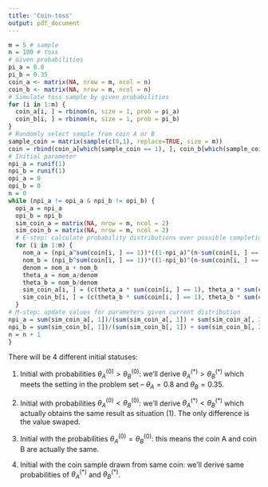 ```yaml
---
title: 'Coin-toss'
output: pdf_document
---
```


```r
m = 5 # sample
n = 100 # toss
# Given probabilities
pi_a = 0.8
pi_b = 0.35
coin_a <- matrix(NA, nrow = m, ncol = n)
coin_b <- matrix(NA, nrow = m, ncol = n)
# Simulate toss sample by given probabilities
for (i in 1:m) {
  coin_a[i, ] = rbinom(n, size = 1, prob = pi_a)
  coin_b[i, ] = rbinom(n, size = 1, prob = pi_b)
}
# Randomly select sample from coin A or B
sample_coin = matrix(sample(c(0,1), replace=TRUE, size = m))
coin = rbind(coin_a[which(sample_coin == 1), ], coin_b[which(sample_coin == 0), ])
# Initial parameter
npi_a = runif(1)
npi_b = runif(1)
opi_a = 0
opi_b = 0
n = 0
while (npi_a != opi_a & npi_b != opi_b) {
  opi_a = npi_a
  opi_b = npi_b
  sim_coin_a = matrix(NA, nrow = m, ncol = 2)
  sim_coin_b = matrix(NA, nrow = m, ncol = 2)
  # E-step: calculate probability distributions over possible completions
  for (i in 1:m) {
    nom_a = (npi_a^sum(coin[i, ] == 1))*((1-npi_a)^(n-sum(coin[i, ] == 1)))
    nom_b = (npi_b^sum(coin[i, ] == 1))*((1-npi_b)^(n-sum(coin[i, ] == 1)))
    denom = nom_a + nom_b
    theta_a = nom_a/denom
    theta_b = nom_b/denom
    sim_coin_a[i, ] = (c(theta_a * sum(coin[i, ] == 1), theta_a * sum(coin[i, ] == 0)))
    sim_coin_b[i, ] = (c(theta_b * sum(coin[i, ] == 1), theta_b * sum(coin[i, ] == 0)))
  }
# M-step: update values for parameters given current distribution
npi_a = sum(sim_coin_a[, 1])/(sum(sim_coin_a[, 1]) + sum(sim_coin_a[, 2]))
npi_b = sum(sim_coin_b[, 1])/(sum(sim_coin_b[, 1]) + sum(sim_coin_b[, 2]))
n = n + 1
}
```
There will be 4 different initial statuses:

1. Initial with probabilities $\theta^{(0)}_{A}>\theta^{(0)}_{B}$: we'll derive $\theta^{(*)}_{A}>\theta^{(*)}_{B}$ which meets the setting in the problem set -- $\theta_{A}=0.8$ and $\theta_{B}=0.35$.

2. Initial with probabilities $\theta^{(0)}_{A}<\theta^{(0)}_{B}$: we'll derive $\theta^{(*)}_{A}<\theta^{(*)}_{B}$ which actually obtains the same result as situation (1). The only difference is the value swaped.

3. Initial with the probabilities $\theta^{(0)}_{A}=\theta^{(0)}_{B}$: this means the coin A and coin B are actually the same.

4. Initial with the coin sample drawn from same coin: we'll derive same probabilities of $\theta^{(*)}_{A}$ and $\theta^{(*)}_{B}$.
